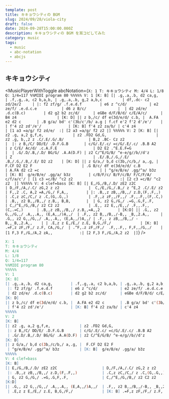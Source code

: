 ```yaml
---
template: post
title: キキョウシティの BGM
slug: 2024/09/28/viola-city
draft: false
date: 2024-09-28T15:00:00.000Z
description: キキョウシティの BGM を耳コピしてみた
category: music
tags:
  - music
  - abc-notation
  - abcjs
---
```



## キキョウシティ

<MusicPlayerWithToggle
  abcNotation={`
X: 1
T: キキョウシティ
M: 4/4
L: 1/8
Q: 1/4=117
%%MIDI program 80
%%%%%
V: 1
[K: B]
[| .g,.a,.b, d2 ca,g,        | .f,.g,.a, c2 b,a,b, | .g,.a,.b, g,2 a,b,c         | df,.dc- c2 zd/2e/2     |
 |: f2 zf/g/ .f.e.d.f        | e6 z ^c/d/          | e2 ze/f/ .e.d.c.e           | d6 z B/c/              | 
 | d2 zd/e/ .d.c(B.c)        | d2 g2 b2 zc/d/      | eGBe d/F/B/d/ c/E/A/c/      | B4 z4                  |
[K: D]
|| z b,/c/ df e(3d/e/d/ c.b, |  A.FA e2 d2 c       | .B g/a/ bd' c'(3b/c'/b/ a.g | f.cf e'2 f'2 d'/e'/    |
 | f'4 z2 zd'/e'/            | [K: B] f'4 z2 za/b/ | c'4 z4                      | [1 a3 =a/g/ f2 zd/e/  :| [2 a3 =a/g/ f2 z2 |]
%%%%%
V: 2
[K: B]
[| z2 .g, a,2 g,f,e,             | z2 .FD2 Gd,G,                      | z2 .g, b,,2 z .C/.E/.G/.B/           | B,2 .BC- Cz z2                          | 
 |: z B,/C/ DD/E/ .D.F.G.B       | c/G/.E/.c/ =c/G/.E/.c/ .B.B A2     | z C/E/ Ac/d/ .c.A.F.E                | D2 E2 .^E.E.F=G                         | 
 | .G/.D/.B,/.D/ BG/G/ .A.A(D.F) | z2 C/^E/G/B/ ^e-e/g//b//d'z        | Z                                    | .E/.B,/.G,/.E/ .B,/.G,/.B,/.E/ D2 z2    |
[K: D]
|| z G/a,/ b,d c(3b,/c/b,/ a,.g, |  F.CF D2 E2 F                      | .G B/c/ df e(3d/e/d/ c.B             | A.FA d2 c2 =c                           |
 | ^g/e/B/e/ .gg/^a/ b3z         | [K: B]  g/e/B/e/ .gg/a/ b3z        | c/B/F/c/ B/F/c/B/ F/C/F/A/ c/f/a/c'/ | [1 c3 =c/B/ ^c2 z2                     :| [2 c3 =c/B/ ^c2 z2  |]
%%%%%
V: 4 clef=bass
[K: B]
[| E,/G,/B,/.D/ zE2 z2C                    | D,/F,/A,/.C/ zG,2 z z2             |  C,/E,/G,/.B,/ z ^E,2 .C/.E/ z2        | F,,2 .C, A,2 =A,/G,/ F,A,,        |
 |: .B,,z zB,,/B,,/ z.D,(F,.F,,)           | .C,z zC,/C,/ z .C,(G,.G,,)         | .F,,z zF,,/F,,/ .F,,.F,,(F,.C,)        | .B,, z2 B,,/B,,/ z.B,, B,B,       | 
 | G, z2 G,/G,/ .=G,.G,F,.F,               | C,/^E,/G,/B,/ z2 C2 z2             | .E,, z2 E,,/E,,/ .F,,.F,,(C,.=C,)      | .B,,z zB,,/B,,/ z.B,,=A,,2        |
[K:D]
|| .G,, z2 G,,/G,,/ .A,,.A,, (E,A,,/)A,,/  | .F,, z2 B,,/B,,/-B,, _B,,2.A,,     | .G,, z2 G,,/G,,/ .A,,.A,, (E,A,,/)A,,/ | .F,, z zB,,/B,,/ -B,,_B,,2.A,,    |
 | .E,z z E,/E,/ z.E, B,G,/F,/             | [K: B] .=F,z zF,/F,/ z.F, CA,/G,/  | .^F,.z zF,/F,/  .F,,.F,, F,F,,/G,,/    | [1 F,3 F,/G,/A,2 zA,,            :| [2 F,3 F,/G,/A,2 z2  |]
`}
/>

```abc
X: 1
T: キキョウシティ
M: 4/4
L: 1/8
Q: 1/4=117
%%MIDI program 80
%%%%%
V: 1
[K: B]
[| .g,.a,.b, d2 ca,g,        | .f,.g,.a, c2 b,a,b, | .g,.a,.b, g,2 a,b,c         | df,.dc- c2 zd/2e/2     |
 |: f2 zf/g/ .f.e.d.f        | e6 z ^c/d/          | e2 ze/f/ .e.d.c.e           | d6 z B/c/              |
 | d2 zd/e/ .d.c(B.c)        | d2 g2 b2 zc/d/      | eGBe d/F/B/d/ c/E/A/c/      | B4 z4                  |
[K: D]
|| z b,/c/ df e(3d/e/d/ c.b, |  A.FA e2 d2 c       | .B g/a/ bd' c'(3b/c'/b/ a.g | f.cf e'2 f'2 d'/e'/    |
 | f'4 z2 zd'/e'/            | [K: B] f'4 z2 za/b/ | c'4 z4                      | [1 a3 =a/g/ f2 zd/e/  :| [2 a3 =a/g/ f2 z2 |]
%%%%%
V: 2
[K: B]
[| z2 .g, a,2 g,f,e,             | z2 .FD2 Gd,G,                      | z2 .g, b,,2 z .C/.E/.G/.B/           | B,2 .BC- Cz z2                          |
 |: z B,/C/ DD/E/ .D.F.G.B       | c/G/.E/.c/ =c/G/.E/.c/ .B.B A2     | z C/E/ Ac/d/ .c.A.F.E                | D2 E2 .^E.E.F=G                         |
 | .G/.D/.B,/.D/ BG/G/ .A.A(D.F) | z2 C/^E/G/B/ ^e-e/g//b//d'z        | Z                                    | .E/.B,/.G,/.E/ .B,/.G,/.B,/.E/ D2 z2    |
[K: D]
|| z G/a,/ b,d c(3b,/c/b,/ a,.g, |  F.CF D2 E2 F                      | .G B/c/ df e(3d/e/d/ c.B             | A.FA d2 c2 =c                           |
 | ^g/e/B/e/ .gg/^a/ b3z         | [K: B]  g/e/B/e/ .gg/a/ b3z        | c/B/F/c/ B/F/c/B/ F/C/F/A/ c/f/a/c'/ | [1 c3 =c/B/ ^c2 z2                     :| [2 c3 =c/B/ ^c2 z2  |]
%%%%%
V: 4 clef=bass
[K: B]
[| E,/G,/B,/.D/ zE2 z2C                    | D,/F,/A,/.C/ zG,2 z z2             |  C,/E,/G,/.B,/ z ^E,2 .C/.E/ z2        | F,,2 .C, A,2 =A,/G,/ F,A,,        |
 |: .B,,z zB,,/B,,/ z.D,(F,.F,,)           | .C,z zC,/C,/ z .C,(G,.G,,)         | .F,,z zF,,/F,,/ .F,,.F,,(F,.C,)        | .B,, z2 B,,/B,,/ z.B,, B,B,       |
 | G, z2 G,/G,/ .=G,.G,F,.F,               | C,/^E,/G,/B,/ z2 C2 z2             | .E,, z2 E,,/E,,/ .F,,.F,,(C,.=C,)      | .B,,z zB,,/B,,/ z.B,,=A,,2        |
[K:D]
|| .G,, z2 G,,/G,,/ .A,,.A,, (E,A,,/)A,,/  | .F,, z2 B,,/B,,/-B,, _B,,2.A,,     | .G,, z2 G,,/G,,/ .A,,.A,, (E,A,,/)A,,/ | .F,, z zB,,/B,,/ -B,,_B,,2.A,,    |
 | .E,z z E,/E,/ z.E, B,G,/F,/             | [K: B] .=F,z zF,/F,/ z.F, CA,/G,/  | .^F,.z zF,/F,/  .F,,.F,, F,F,,/G,,/    | [1 F,3 F,/G,/A,2 zA,,            :| [2 F,3 F,/G,/A,2 z2  |]
```
